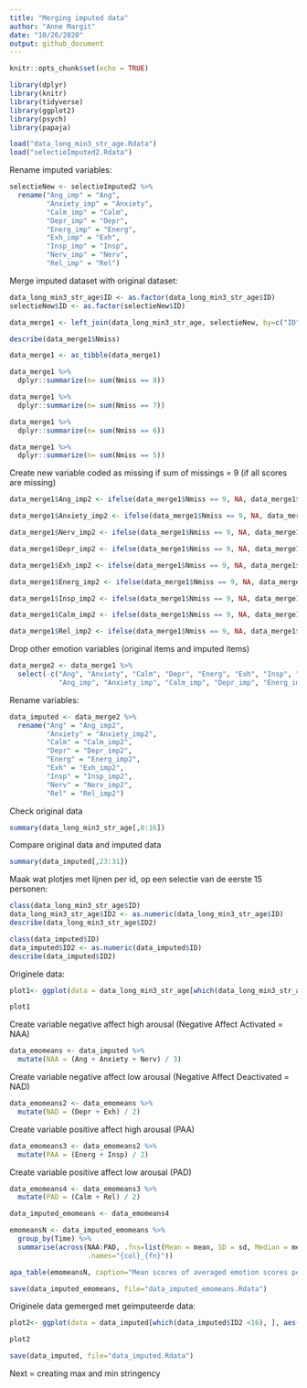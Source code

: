 ---
title: "Merging imputed data"
author: "Anne Margit"
date: "10/26/2020"
output: github_document
---

```{r setup, include=FALSE}
knitr::opts_chunk$set(echo = TRUE)
```

```{r, echo= T, results='hide', message=F}
library(dplyr)
library(knitr)
library(tidyverse)
library(ggplot2)
library(psych)
library(papaja)
```

```{r, echo= T, results='hide', message=F}
load("data_long_min3_str_age.Rdata")
load("selectieImputed2.Rdata")
```

Rename imputed variables: 
```{r, echo= T, results='hide', message=F}
selectieNew <- selectieImputed2 %>%
  rename("Ang_imp" = "Ang",
         "Anxiety_imp" = "Anxiety",
         "Calm_imp" = "Calm",
         "Depr_imp" = "Depr",
         "Energ_imp" = "Energ",
         "Exh_imp" = "Exh",
         "Insp_imp" = "Insp",
         "Nerv_imp" = "Nerv",
         "Rel_imp" = "Rel") 
```

Merge imputed dataset with original dataset:
```{r, echo= T, results='hide', message=F}
data_long_min3_str_age$ID <- as.factor(data_long_min3_str_age$ID)
selectieNew$ID <- as.factor(selectieNew$ID)

data_merge1 <- left_join(data_long_min3_str_age, selectieNew, by=c("ID", "Time"))
```


```{r}
describe(data_merge1$Nmiss)

data_merge1 <- as_tibble(data_merge1)

data_merge1 %>%
  dplyr::summarize(n= sum(Nmiss == 8))

data_merge1 %>%
  dplyr::summarize(n= sum(Nmiss == 7))

data_merge1 %>%
  dplyr::summarize(n= sum(Nmiss == 6))

data_merge1 %>%
  dplyr::summarize(n= sum(Nmiss == 5))
```

Create new variable coded as missing if sum of missings = 9 (if all scores are missing)
```{r, echo= T, results='hide', message=F}
data_merge1$Ang_imp2 <- ifelse(data_merge1$Nmiss == 9, NA, data_merge1$Ang_imp)

data_merge1$Anxiety_imp2 <- ifelse(data_merge1$Nmiss == 9, NA, data_merge1$Anxiety_imp)

data_merge1$Nerv_imp2 <- ifelse(data_merge1$Nmiss == 9, NA, data_merge1$Nerv_imp)

data_merge1$Depr_imp2 <- ifelse(data_merge1$Nmiss == 9, NA, data_merge1$Depr_imp)

data_merge1$Exh_imp2 <- ifelse(data_merge1$Nmiss == 9, NA, data_merge1$Exh_imp)

data_merge1$Energ_imp2 <- ifelse(data_merge1$Nmiss == 9, NA, data_merge1$Energ_imp)

data_merge1$Insp_imp2 <- ifelse(data_merge1$Nmiss == 9, NA, data_merge1$Insp_imp)

data_merge1$Calm_imp2 <- ifelse(data_merge1$Nmiss == 9, NA, data_merge1$Calm_imp)

data_merge1$Rel_imp2 <- ifelse(data_merge1$Nmiss == 9, NA, data_merge1$Rel_imp)
```

Drop other emotion variables (original items and imputed items)
```{r, echo= T, results='hide', message=F}
data_merge2 <- data_merge1 %>%
  select(-c("Ang", "Anxiety", "Calm", "Depr", "Energ", "Exh", "Insp", "Nerv", "Rel",
            "Ang_imp", "Anxiety_imp", "Calm_imp", "Depr_imp", "Energ_imp", "Exh_imp", "Insp_imp", "Nerv_imp", "Rel_imp"))
```

Rename variables:
```{r, echo= T, results='hide', message=F}
data_imputed <- data_merge2 %>%
  rename("Ang" = "Ang_imp2",
         "Anxiety" = "Anxiety_imp2",
         "Calm" = "Calm_imp2",
         "Depr" = "Depr_imp2",
         "Energ" = "Energ_imp2",
         "Exh" = "Exh_imp2",
         "Insp" = "Insp_imp2",
         "Nerv" = "Nerv_imp2",
         "Rel" = "Rel_imp2") 
```

Check original data
```{r, echo= T, message=F, warning=F}
summary(data_long_min3_str_age[,8:16])
```
Compare original data and imputed data
```{r, echo= T, message=F, warning=F}
summary(data_imputed[,23:31])
```

Maak wat plotjes met lijnen per id, op een selectie van de eerste 15 personen:
```{r, echo= T, warning=F}
class(data_long_min3_str_age$ID)
data_long_min3_str_age$ID2 <- as.numeric(data_long_min3_str_age$ID)
describe(data_long_min3_str_age$ID2)
```

```{r, echo=T, warning=F}
class(data_imputed$ID)
data_imputed$ID2 <- as.numeric(data_imputed$ID)
describe(data_imputed$ID2)
```

Originele data:
```{r, echo= T, message=F, warning=F}
plot1<- ggplot(data = data_long_min3_str_age[which(data_long_min3_str_age$ID2 <16), ], aes(x = Time, y = Ang, color=as.factor(ID2))) + geom_line() + geom_point() + facet_wrap(. ~ ID2, nrow=3)

plot1
```

Create variable negative affect high arousal (Negative Affect Activated = NAA)
```{r, echo= T, results='hide'}
data_emomeans <- data_imputed %>%
  mutate(NAA = (Ang + Anxiety + Nerv) / 3)
```

Create variable negative affect low arousal (Negative Affect Deactivated = NAD)
```{r, echo= T, results='hide'}
data_emomeans2 <- data_emomeans %>%
  mutate(NAD = (Depr + Exh) / 2)
```

Create variable positive affect high arousal (PAA)
```{r, echo= T, results='hide'}
data_emomeans3 <- data_emomeans2 %>%
  mutate(PAA = (Energ + Insp) / 2)
```

Create variable positive affect low arousal (PAD)
```{r, echo= T, results='hide'}
data_emomeans4 <- data_emomeans3 %>%
  mutate(PAD = (Calm + Rel) / 2) 
```

```{r, echo= T, results='hide'}
data_imputed_emomeans <- data_emomeans4
```

```{r, results = "hide", message=F, warning =F}
emomeansN <- data_imputed_emomeans %>%
  group_by(Time) %>%
  summarise(across(NAA:PAD, .fns=list(Mean = mean, SD = sd, Median = median), na.rm=TRUE,
                   .names="{col}_{fn}"))
```

```{r}
apa_table(emomeansN, caption="Mean scores of averaged emotion scores per wave")
```

```{r, echo= T, results='hide'}
save(data_imputed_emomeans, file="data_imputed_emomeans.Rdata")
```

Originele data gemerged met geimputeerde data:
```{r, echo= T, message=F, warning=F}
plot2<- ggplot(data = data_imputed[which(data_imputed$ID2 <16), ], aes(x = Time, y = Ang, color=as.factor(ID2))) + geom_line() + geom_point() + facet_wrap(. ~ ID2, nrow=3)

plot2
```

```{r, echo= T, results='hide'}
save(data_imputed, file="data_imputed.Rdata")
```

Next = creating max and min stringency 
